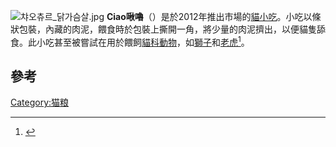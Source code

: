 [[Image:챠오츄르_닭가슴살.jpg|thumb]]
'''Ciao啾嚕'''（{{lang-ja|CIAOちゅ〜る}}）是{{tsl|ja|いなば食品|稻葉寵物食品|稻葉寵物食品株式會社}}於2012年推出市場的[[貓糧|貓小吃]]。小吃以條狀包裝，內藏{{convert|14|g}}的肉泥{{R|the360}}，餵食時於包裝上撕開一角，將少量的肉泥擠出，以便貓隻舔食{{R|excite}}。此小吃甚至被嘗試在{{tsl|ja|宇都宮動物園}}用於餵飼[[貓科動物|貓科動物]]，如[[獅子|獅子]]和[[老虎|老虎]]<ref>{{Cite web |url=https://nlab.itmedia.co.jp/nl/articles/1812/29/news009.html |title=- ねとらぼ |accessdate=2020-10-30 |archive-date=2021-01-06 |archive-url=https://web.archive.org/web/20210106100427/https://nlab.itmedia.co.jp/nl/articles/1812/29/news009.html |dead-url=no }}</ref>。

== 參考 ==
{{Reflist|refs=
<ref name="the360">{{cite web|url=http://the360.life/U1301.doit?id=1265|title=【人気No.1おやつ】ネコさん20匹が選んだ「ちゅ～る」ランキング15選|date=2017-11-02|publisher=the360.life|author=360.life編集部|accessdate=2018-05-31|archive-date=2020-11-15|archive-url=https://web.archive.org/web/20201115015058/https://the360.life/U1301.doit?id=1265|dead-url=no}}</ref>
<ref name="excite">{{cite web|url=https://www.excite.co.jp/News/bit/E1521191303516.html|title=猫たちを狂わせる「CIAOちゅ～る」の魔力についてメーカーに聞いた|publisher=[[エキサイト|エキサイト]]|date=2018-03-21|author=田幸和歌子|accessdate=2018-05-31|archive-date=2018-03-23|archive-url=https://web.archive.org/web/20180323062308/https://www.excite.co.jp/News/bit/E1521191303516.html|dead-url=no}}</ref>
}}

[[Category:猫粮|Category:猫粮]]
